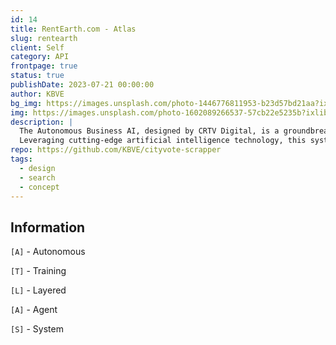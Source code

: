 ```yaml
---
id: 14
title: RentEarth.com - Atlas
slug: rentearth
client: Self
category: API
frontpage: true
status: true
publishDate: 2023-07-21 00:00:00
author: KBVE
bg_img: https://images.unsplash.com/photo-1446776811953-b23d57bd21aa?ixlib=rb-4.0.3&ixid=M3wxMjA3fDB8MHxwaG90by1wYWdlfHx8fGVufDB8fHx8fA%3D%3D&auto=format&fit=crop&w=1472&q=80
img: https://images.unsplash.com/photo-1602089266537-57cb22e5235b?ixlib=rb-4.0.3&ixid=M3wxMjA3fDB8MHxwaG90by1wYWdlfHx8fGVufDB8fHx8fA%3D%3D&auto=format&fit=crop&w=689&q=80
description: |
  The Autonomous Business AI, designed by CRTV Digital, is a groundbreaking solution tailored to assist startups and entrepreneurs in navigating the complex landscape of business formation and growth.
  Leveraging cutting-edge artificial intelligence technology, this system offers a comprehensive suite of services that include:
repo: https://github.com/KBVE/cityvote-scrapper
tags:
  - design
  - search
  - concept
---
```



<MDXLayer title={frontmatter.title} description={frontmatter.description}>
<Widget img={frontmatter.bg_img} skeleton={false}>

<MDXHero content={frontmatter} />

<MDXJS>

## Information

`[A]` - Autonomous

`[T]` - Training

`[L]` - Layered

`[A]` - Agent

`[S]` - System

</MDXJS>


<MDXJS> 

<GraphGlob />

</MDXJS>

<NotesGlob />

</Widget>
</MDXLayer>
